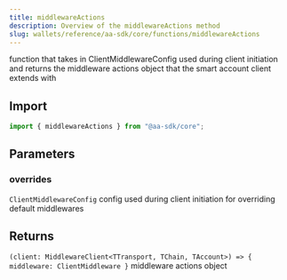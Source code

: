 ```yaml
---
title: middlewareActions
description: Overview of the middlewareActions method
slug: wallets/reference/aa-sdk/core/functions/middlewareActions
---
```




function that takes in ClientMiddlewareConfig used during client initiation
and returns the middleware actions object that the smart account client extends with

## Import

```ts
import { middlewareActions } from "@aa-sdk/core";
```

## Parameters

### overrides

`ClientMiddlewareConfig`
config used during client initiation for overriding default middlewares

## Returns

`(client: MiddlewareClient<TTransport, TChain, TAccount>) => { middleware: ClientMiddleware }`
middleware actions object
